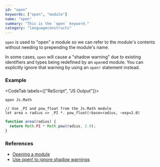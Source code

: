 ```yaml
---
id: "open"
keywords: ["open", "module"]
name: "open"
summary: "This is the `open` keyword."
category: "languageconstructs"
---
```


`open` is used to "open" a module so  we can refer to the module's contents without needing to prepending the module's name.

In some cases, `open` will cause a "shadow warning" due to existing identifiers and types being redefined by an `open`ed module. You can explicitly ignore that warning by using an `open!` statement instead.

### Example

<CodeTab labels={["ReScript", "JS Output"]}>

```res
open Js.Math

// Use _PI and pow_float from the Js.Math module
let area = radius => _PI *. pow_float(~base=radius, ~exp=2.0)
```

```js
function area(radius) {
  return Math.PI * Math.pow(radius, 2.0);
}
```

</CodeTab>

### References

* [Opening a module](/docs/manual/latest/module#opening-a-module)
* [Use open! to ignore shadow warnings](/docs/manual/latest/module#use-open-to-ignore-shadow-warnings)
